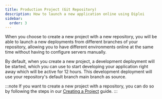 ```yaml
---
title: Production Project (Git Repository)
description: How to launch a new application online using Diploi
sidebar:
  order: 3
---
```



When you choose to create a new project with a new repository, you will be able to launch a new deployments from different branches of your repository, allowing you to have different environments online at the same time without having to configure servers manually.

<ImageToPNG src={CreateDeploymentRepository} alt="Selecting a branch to launch a new deployment"/>

By default, when you create a new project, a development deployment will be started, which you can use to start developing your application right away which will be active for 12 hours. This development deployment will use your repository's default branch main branch as source.

:::note
If you want to create a new project with a repository, you can do so by following the steps in our [Creating a Project](/deploying/creating-a-project) guide.
:::
